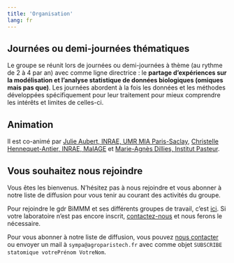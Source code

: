 ```yaml
---
title: 'Organisation'
lang: fr
---
```


## Journées ou demi-journées thématiques

Le groupe se réunit lors de journées ou demi-journées à thème (au rythme de 2 à 4 par an) avec comme ligne directrice : le **partage d'expériences sur la modélisation et l'analyse statistique de données biologiques (omiques mais pas que)**. Les journées abordent à la fois les données et les méthodes développées spécifiquement pour leur traitement pour mieux comprendre les intérêts et limites de celles-ci.

## Animation

Il est co-animé par [Julie Aubert, INRAE, UMR MIA Paris-Saclay](https://www6.inrae.fr/mia-paris/Equipes/Membres/Julie-Aubert/), [Christelle Hennequet-Antier, INRAE, MaIAGE](https://cv.archives-ouvertes.fr/christelle-hennequet-antier) et [Marie-Agnès Dillies, Institut Pasteur](https://research.pasteur.fr/fr/member/marie-agnes-dillies/).

## Vous souhaitez nous rejoindre

Vous êtes les bienvenus. N'hésitez pas à nous rejoindre et vous abonner à notre liste de diffusion pour vous tenir au courant des activités du groupe.

Pour rejoindre le gdr BiMMM et ses différents groupes de travail, c'est [ici](https://mygdr.hosted.lip6.fr/). Si votre laboratoire n'est pas encore inscrit, [contactez-nous](mailto:julie%5Bdot%5Daubert@inrae.fr) et nous ferons le nécessaire. 

Pour vous abonner à notre liste de diffusion, vous pouvez [nous contacter](mailto:julie%5Bdot%5Daubert@inrae.fr) ou envoyer un mail à `sympa@agroparistech.fr` avec comme objet `SUBSCRIBE statomique votrePrénom VotreNom`.
